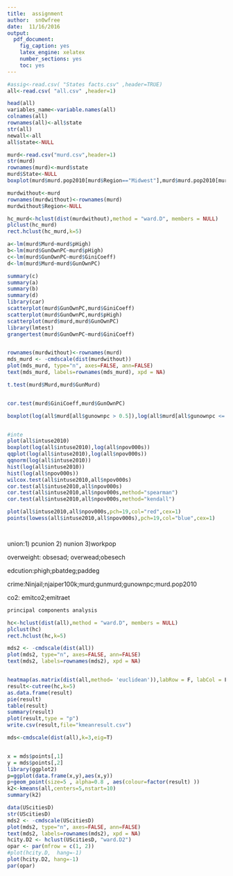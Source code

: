 ```yaml
---
title:  assignment 
author:  sn0wfree 
date:  11/16/2016 
output: 
  pdf_document: 
    fig_caption: yes
    latex_engine: xelatex
    number_sections: yes
    toc: yes
---
```










```r
#assig<-read.csv( "States facts.csv" ,header=TRUE)
all<-read.csv( "all.csv" ,header=1)

head(all)
variables_name<-variable.names(all)
colnames(all)
rownames(all)<-all$state
str(all)
newall<-all
all$state<-NULL
``` 


```r
murd<-read.csv("murd.csv",header=1)
str(murd)
rownames(murd)<-murd$state
murd$State<-NULL
boxplot(murd$murd.pop2010[murd$Region=="Midwest"],murd$murd.pop2010[murd$Region=="Northeast"],murd$murd.pop2010[murd$Region=="South"],murd$murd.pop2010[murd$Region=="West"],names=c("Murd Rate in Midwest","Murd Rate in Northeast","Murd Rate in South","Murd Rate in West"))

murdwithout<-murd
rownames(murdwithout)<-rownames(murd)
murdwithout$Region<-NULL

hc_murd<-hclust(dist(murdwithout),method = "ward.D", members = NULL)
plclust(hc_murd)
rect.hclust(hc_murd,k=5)

a<-lm(murd$Murd~murd$pHigh)
b<-lm(murd$GunOwnPC~murd$pHigh)
c<-lm(murd$GunOwnPC~murd$GiniCoeff)
d<-lm(murd$Murd~murd$GunOwnPC)

summary(c)
summary(a)
summary(b)
summary(d)
library(car)
scatterplot(murd$GunOwnPC,murd$GiniCoeff)
scatterplot(murd$GunOwnPC,murd$pHigh)
scatterplot(murd$murd,murd$GunOwnPC)
library(lmtest)
grangertest(murd$GunOwnPC~murd$GiniCoeff)


rownames(murdwithout)<-rownames(murd)
mds_murd <- -cmdscale(dist(murdwithout))
plot(mds_murd, type="n", axes=FALSE, ann=FALSE)
text(mds_murd, labels=rownames(mds_murd), xpd = NA)

t.test(murd$Murd,murd$GunMurd)


cor.test(murd$GiniCoeff,murd$GunOwnPC)
```





```r
boxplot(log(all$murd[all$gunownpc > 0.5]),log(all$murd[all$gunownpc <= 0.5]),names=c("higher than .5","lower than 5"))



```


```r
#inte
plot(all$intuse2010)
boxplot(log(all$intuse2010),log(all$npov000s))
qqplot(log(all$intuse2010),log(all$npov000s))
qqnorm(log(all$intuse2010))
hist(log(all$intuse2010))
hist(log(all$npov000s))
wilcox.test(all$intuse2010,all$npov000s)
cor.test(all$intuse2010,all$npov000s)
cor.test(all$intuse2010,all$npov000s,method="spearman")
cor.test(all$intuse2010,all$npov000s,method="kendall")

plot(all$intuse2010,all$npov000s,pch=19,col="red",cex=1)
points(lowess(all$intuse2010,all$npov000s),pch=19,col="blue",cex=1)




```




union:1) pcunion 2) nunion 3)workpop

overweight: obsesad; overwead;obesech

edcution:phigh;pbatdeg;paddeg


crime:Ninjail;njaiper100k;murd;gunmurd;gunownpc;murd.pop2010


co2: emitco2;emitraet

```r
principal components analysis
```













```r

hc<-hclust(dist(all),method = "ward.D", members = NULL)
plclust(hc)
rect.hclust(hc,k=5) 

mds2 <- -cmdscale(dist(all))
plot(mds2, type="n", axes=FALSE, ann=FALSE)
text(mds2, labels=rownames(mds2), xpd = NA)


heatmap(as.matrix(dist(all,method= 'euclidean')),labRow = F, labCol = F)
result<-cutree(hc,k=5)
as.data.frame(result)
pie(result)
table(result)
summary(result)
plot(result,type = "p")
write.csv(result,file="kmeanresult.csv")

```






```r
mds<-cmdscale(dist(all),k=3,eig=T)


x = mds$points[,1]
y = mds$points[,2]
library(ggplot2)
p=ggplot(data.frame(x,y),aes(x,y))
p+geom_point(size=5 , alpha=0.8 , aes(colour=factor(result) ))
k2<-kmeans(all,centers=5,nstart=10)
summary(k2)
```


```r
data(UScitiesD)
str(UScitiesD)
mds2 <- -cmdscale(UScitiesD)
plot(mds2, type="n", axes=FALSE, ann=FALSE)
text(mds2, labels=rownames(mds2), xpd = NA)
hcity.D2 <- hclust(UScitiesD, "ward.D2")
opar <- par(mfrow = c(1, 2))
#plot(hcity.D,  hang=-1)
plot(hcity.D2, hang=-1)
par(opar)
```

